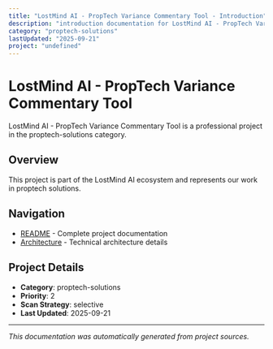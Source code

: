 ```yaml
---
title: "LostMind AI - PropTech Variance Commentary Tool - Introduction"
description: "introduction documentation for LostMind AI - PropTech Variance Commentary Tool"
category: "proptech-solutions"
lastUpdated: "2025-09-21"
project: "undefined"
---
```


# LostMind AI - PropTech Variance Commentary Tool

LostMind AI - PropTech Variance Commentary Tool is a professional project in the proptech-solutions category.

## Overview

This project is part of the LostMind AI ecosystem and represents our work in proptech solutions.

## Navigation

- [README](./readme) - Complete project documentation
- [Architecture](./architecture) - Technical architecture details


## Project Details

- **Category**: proptech-solutions
- **Priority**: 2
- **Scan Strategy**: selective
- **Last Updated**: 2025-09-21

---

*This documentation was automatically generated from project sources.*